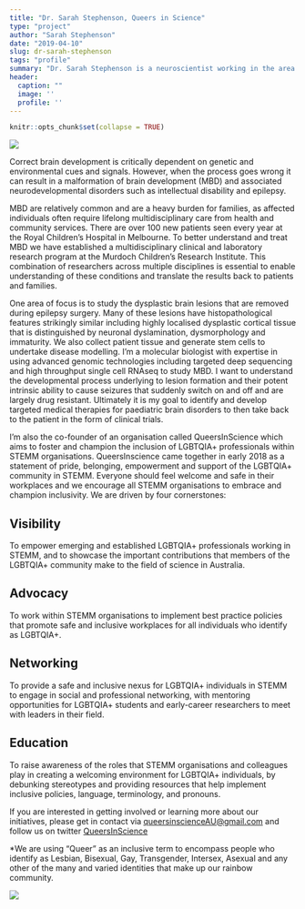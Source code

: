 ```yaml
---
title: "Dr. Sarah Stephenson, Queers in Science"
type: "project"
author: "Sarah Stephenson"
date: "2019-04-10"
slug: dr-sarah-stephenson
tags: "profile"
summary: "Dr. Sarah Stephenson is a neuroscientist working in the area of brain nevelopment and neuroplasticity. She's also also the co-founder of an organisation called QueersInScience, which aims to foster and champion the inclusion of LGBTQIA+ professionals within STEMM organisations." 
header:
  caption: ""
  image: ''
  profile: ''
---
```


```r
knitr::opts_chunk$set(collapse = TRUE)
```


![](DrSarahStephenson.png)


Correct brain development is critically dependent on genetic and environmental cues and signals. However, when the process goes wrong it can result in a malformation of brain development (MBD) and associated neurodevelopmental disorders such as intellectual disability and epilepsy.

MBD are relatively common and are a heavy burden for families, as affected individuals often require lifelong multidisciplinary care from health and community services. There are over 100 new patients seen every year at the Royal Children’s Hospital in Melbourne. To better understand and treat MBD we have established a multidisciplinary clinical and laboratory research program at the Murdoch Children’s Research Institute. This combination of researchers across multiple disciplines is essential to enable understanding of these conditions and translate the results back to patients and families.

One area of focus is to study the dysplastic brain lesions that are removed during epilepsy surgery. Many of these lesions have histopathological features strikingly similar including highly localised dysplastic cortical tissue that is distinguished by neuronal dyslamination, dysmorphology and immaturity. We also collect patient tissue and generate stem cells to undertake disease modelling. I’m a molecular biologist with expertise in using advanced genomic technologies including targeted deep sequencing and high throughput single cell RNAseq to study MBD. I want to understand the developmental process underlying to lesion formation and their potent intrinsic ability to cause seizures that suddenly switch on and off and are largely drug resistant. Ultimately it is my goal to identify and develop targeted medical therapies for paediatric brain disorders to then take back to the patient in the form of clinical trials.

I’m also the co-founder of an organisation called QueersInScience which aims to foster and champion the inclusion of LGBTQIA+ professionals within STEMM organisations. QueersInscience came together in early 2018 as a statement of pride, belonging, empowerment and support of the LGBTQIA+ community in STEMM. Everyone should feel welcome and safe in their workplaces and we encourage all STEMM organisations to embrace and champion inclusivity. We are driven by four cornerstones:

## Visibility

To empower emerging and established LGBTQIA+ professionals working in STEMM, and to showcase the important contributions that members of the LGBTQIA+ community make to the field of science in Australia.

## Advocacy

To work within STEMM organisations to implement best practice policies that promote safe and inclusive workplaces for all individuals who identify as LGBTQIA+.

## Networking

To provide a safe and inclusive nexus for LGBTQIA+ individuals in STEMM to engage in social and professional networking, with mentoring opportunities for LGBTQIA+ students and early-career researchers to meet with leaders in their field.

## Education

To raise awareness of the roles that STEMM organisations and colleagues play in creating a welcoming environment for LGBTQIA+ individuals, by debunking stereotypes and providing resources that help implement inclusive policies, language, terminology, and pronouns.

If you are interested in getting involved or learning more about our initiatives, please get in contact via [queersinscienceAU@gmail.com](mailto:queersinscienceAU@gmail.com) and follow us on twitter [QueersInScience](https://twitter.com/queersinscience)

*We are using “Queer” as an inclusive term to encompass people who identify as Lesbian, Bisexual, Gay, Transgender, Intersex, Asexual and any other of the many and varied identities that make up our rainbow community.

![](QueersinScience.png)